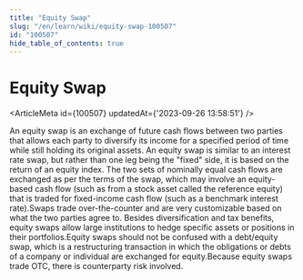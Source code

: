 ```yaml
---
title: "Equity Swap"
slug: "/en/learn/wiki/equity-swap-100507"
id: "100507"
hide_table_of_contents: true
---
```



# Equity Swap

<ArticleMeta id={100507} updatedAt={'2023-09-26 13:58:51'} />
<div className='border-solid border-b border-t-0 my-4 border-[var(--ifm-color-gray-300)]' />

An equity swap is an exchange of future cash flows between two parties that allows each party to diversify its income for a specified period of time while still holding its original assets. An equity swap is similar to an interest rate swap, but rather than one leg being the "fixed" side, it is based on the return of an equity index. The two sets of nominally equal cash flows are exchanged as per the terms of the swap, which may involve an equity-based cash flow (such as from a stock asset called the reference equity) that is traded for fixed-income cash flow (such as a benchmark interest rate).Swaps trade over-the-counter and are very customizable based on what the two parties agree to. Besides diversification and tax benefits, equity swaps allow large institutions to hedge specific assets or positions in their portfolios.Equity swaps should not be confused with a debt/equity swap, which is a restructuring transaction in which the obligations or debts of a company or individual are exchanged for equity.Because equity swaps trade OTC, there is counterparty risk involved.
